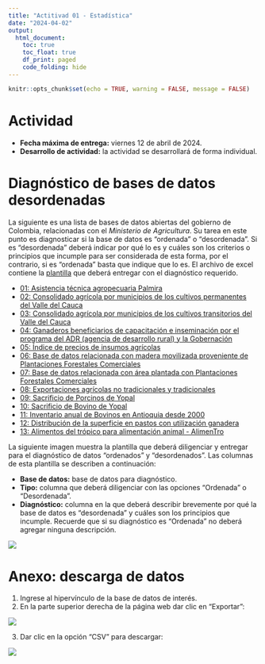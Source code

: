 ```yaml
---
title: "Actitivad 01 - Estadística"
date: "2024-04-02"
output:
  html_document:
    toc: true
    toc_float: true
    df_print: paged
    code_folding: hide
---
```


```r
knitr::opts_chunk$set(echo = TRUE, warning = FALSE, message = FALSE)
```

# Actividad

- **Fecha máxima de entrega:** viernes 12 de abril de 2024.
- **Desarrollo de actividad:** la actividad se desarrollará de forma individual.

# Diagnóstico de bases de datos desordenadas

La siguiente es una lista de bases de datos abiertas del gobierno de Colombia, relacionadas con el *Ministerio de Agricultura*. Su tarea en este punto es diagnosticar si la base de datos es "ordenada" o "desordenada". Si es "desordenada" deberá indicar por qué lo es y cuáles son los criterios o principios que incumple para ser considerada de esta forma, por el contrario, si es "ordenada" basta que indique que lo es. El archivo de excel contiene la [plantilla](Plantilla-Datos.xlsx) que deberá entregar con el diagnóstico requerido.

- [01: Asistencia técnica agropecuaria Palmira](https://www.datos.gov.co/Agricultura-y-Desarrollo-Rural/Asistencia-t-cnica-agropecuaria-Palmira/6rr4-a8f6)
- [02: Consolidado agrícola por municipios de los cultivos permanentes del Valle del Cauca](https://www.datos.gov.co/Agricultura-y-Desarrollo-Rural/Consolidado-agr-cola-por-municipios-de-los-cultivo/exfh-span)
- [03: Consolidado agrícola por municipios de los cultivos transitorios del Valle del Cauca](https://www.datos.gov.co/Agricultura-y-Desarrollo-Rural/Consolidado-agr-cola-por-municipios-de-los-cultivo/eapn-82ui)
- [04: Ganaderos beneficiarios de capacitación e inseminación por el programa del ADR (agencia de desarrollo rural) y la Gobernación](https://www.datos.gov.co/Agricultura-y-Desarrollo-Rural/Ganaderos-beneficiarios-de-capacitaci-n-e-insemina/qjcw-5iwb)
- [05: Índice de precios de insumos agrícolas](https://www.datos.gov.co/Agricultura-y-Desarrollo-Rural/-ndice-de-precios-de-insumos-agr-colas/gwbi-fnzs)
- [06: Base de datos relacionada con madera movilizada proveniente de Plantaciones Forestales Comerciales](https://www.datos.gov.co/Agricultura-y-Desarrollo-Rural/Base-de-datos-relacionada-con-madera-movilizada-pr/9aan-wm8m)
- [07: Base de datos relacionada con área plantada con Plantaciones Forestales Comerciales](https://www.datos.gov.co/Agricultura-y-Desarrollo-Rural/Base-de-datos-relacionada-con-rea-plantada-con-Pla/h3uz-jvkj)
- [08: Exportaciones agrícolas no tradicionales y tradicionales](https://www.datos.gov.co/Agricultura-y-Desarrollo-Rural/Exportaciones-agr-colas-no-tradicionales-y-tradici/h7mi-sbxb)
- [09: Sacrificio de Porcinos de Yopal](https://www.datos.gov.co/Agricultura-y-Desarrollo-Rural/Sacrificio-de-Porcinos-de-Yopal/wmwp-7etn)
- [10: Sacrificio de Bovino de Yopal](https://www.datos.gov.co/Agricultura-y-Desarrollo-Rural/Sacrificio-de-Bovino-de-Yopal/3rgr-3eua)
- [11: Inventario anual de Bovinos en Antioquia desde 2000](https://www.datos.gov.co/Agricultura-y-Desarrollo-Rural/Inventario-anual-de-Bovinos-en-Antioquia-desde-200/fy9z-8zxt)
- [12: Distribución de la superficie en pastos con utilización ganadera](https://www.datos.gov.co/Agricultura-y-Desarrollo-Rural/Distribuci-n-de-la-superficie-en-pastos-con-utiliz/i4zs-39hz)
- [13: Alimentos del trópico para alimentación animal - AlimenTro](https://www.datos.gov.co/Agricultura-y-Desarrollo-Rural/Alimentos-del-tr-pico-para-alimentaci-n-animal-Ali/6arb-d547)

La siguiente imagen muestra la plantilla que deberá diligenciar y entregar para el diagnóstico de datos "ordenados" y "desordenados". Las columnas de esta plantilla se describen a continuación:

- **Base de datos:** base de datos para diagnóstico.
- **Tipo:** columna que deberá diligenciar con las opciones "Ordenada" o "Desordenada".
- **Diagnóstico:** columna en la que deberá describir brevemente por qué la base de datos es "desordenada" y cuáles son los principios que incumple. Recuerde que si su diagnóstico es "Ordenada" no deberá agregar ninguna descripción.

![](plantilla.PNG)


# Anexo: descarga de datos

1. Ingrese al hipervínculo de la base de datos de interés.
2. En la parte superior derecha de la página web dar clic en "Exportar":

![](anexo1.PNG)

3. Dar clic en la opción "CSV" para descargar:

![](anexo2.PNG)